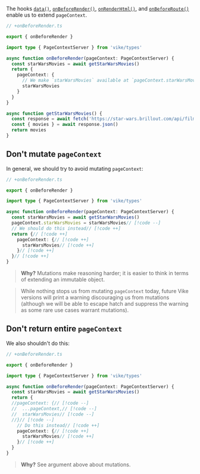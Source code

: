 
The hooks [`data()`](/data), [`onBeforeRender()`](/onBeforeRender), [`onRenderHtml()`](/onRenderHtml), and
[`onBeforeRoute()`](/onBeforeRoute) enable us to extend `pageContext`.

```ts
// +onBeforeRender.ts

export { onBeforeRender }

import type { PageContextServer } from 'vike/types'

async function onBeforeRender(pageContext: PageContextServer) {
  const starWarsMovies = await getStarWarsMovies()
  return {
    pageContext: {
      // We make `starWarsMovies` available at `pageContext.starWarsMovies`
      starWarsMovies
    }
  }
}

async function getStarWarsMovies() {
  const response = await fetch('https://star-wars.brillout.com/api/films.json')
  const { movies } = await response.json()
  return movies
}
```

## Don't mutate `pageContext`

In general, we should try to avoid mutating `pageContext`:

```ts
// +onBeforeRender.ts

export { onBeforeRender }

import type { PageContextServer } from 'vike/types'

async function onBeforeRender(pageContext: PageContextServer) {
  const starWarsMovies = await getStarWarsMovies()
  pageContext.starWarsMovies = starWarsMovies// [!code --]
  // We should do this instead// [!code ++]
  return {// [!code ++]
    pageContext: {// [!code ++]
      starWarsMovies// [!code ++]
    }// [!code ++]
  }// [!code ++]
}
```

> **Why?** Mutations make reasoning harder; it is easier to think in terms of extending an immutable object.

> While nothing stops us from mutating `pageContext` today, future Vike versions will print a warning discouraging us from mutations (although we will be able to escape hatch and suppress the warning as some rare use cases warrant mutations).

## Don't return entire `pageContext`

We also shouldn't do this:

```ts
// +onBeforeRender.ts

export { onBeforeRender }

import type { PageContextServer } from 'vike/types'

async function onBeforeRender(pageContext: PageContextServer) {
  const starWarsMovies = await getStarWarsMovies()
  return {
  //pageContext: {// [!code --]
  //  ...pageContext,// [!code --]
  //  starWarsMovies// [!code --]
  //}// [!code --]
    // Do this instead// [!code ++]
    pageContext: {// [!code ++]
      starWarsMovies// [!code ++]
    }// [!code ++]
  }
}
```

> **Why?** See argument above about mutations.
